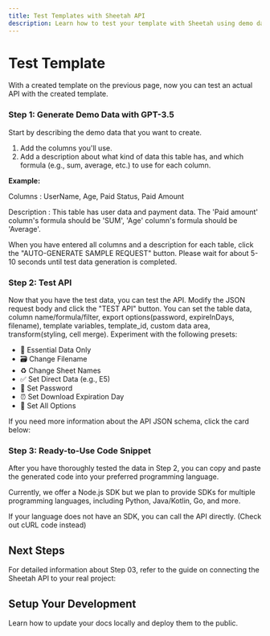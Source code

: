 ```yaml
---
title: Test Templates with Sheetah API
description: Learn how to test your template with Sheetah using demo data, API, and ready-made code snippets.
---
```


# Test Template

With a created template on the previous page, now you can test an actual API with the created template.

### Step 1: Generate Demo Data with GPT-3.5

Start by describing the demo data that you want to create.

1. Add the columns you'll use.
2. Add a description about what kind of data this table has, and which formula (e.g., sum, average, etc.) to use for each column.

**Example:**

Columns
: UserName, Age, Paid Status, Paid Amount

Description
: This table has user data and payment data. The 'Paid amount' column's formula should be 'SUM', 'Age' column's formula should be 'Average'.

When you have entered all columns and a description for each table, click the "AUTO-GENERATE SAMPLE REQUEST" button. Please wait for about 5-10 seconds until test data generation is completed.

### Step 2: Test API

Now that you have the test data, you can test the API. Modify the JSON request body and click the "TEST API" button. You can set the table data, column name/formula/filter, export options(password, expireInDays, filename), template variables, template_id, custom data area, transform(styling, cell merge). Experiment with the following presets:

- 🐥 Essential Data Only
- 🗃️ Change Filename
- ♻️ Change Sheet Names
- ✅ Set Direct Data (e.g., E5)
- 🔐 Set Password
- ⏰ Set Download Expiration Day
- 🚀 Set All Options

If you need more information about the API JSON schema, click the card below:

<Card
  title="API Request Schema Guide"
  icon="code"
  href="api-reference/options"
/>

### Step 3: Ready-to-Use Code Snippet

After you have thoroughly tested the data in Step 2, you can copy and paste the generated code into your preferred programming language.

Currently, we offer a Node.js SDK but we plan to provide SDKs for multiple programming languages, including Python, Java/Kotlin, Go, and more.

<Info>
  If your language does not have an SDK, you can call the API directly. (Check
  out cURL code instead)
</Info>

## Next Steps

For detailed information about Step 03, refer to the guide on connecting the Sheetah API to your real project:

<Card
  title="Connect Sheetah API in your project"
  icon="code"
  href="/guides/connect-api"
/>

## Setup Your Development

Learn how to update your docs locally and deploy them to the public.
